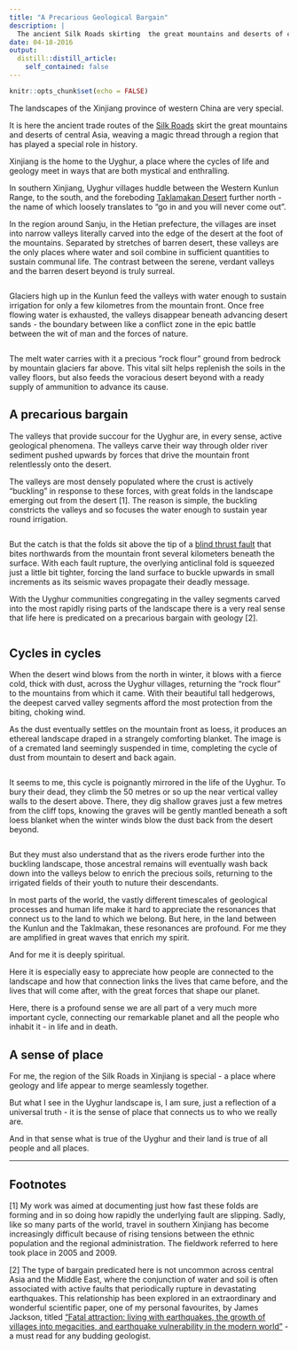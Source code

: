 ```yaml
---
title: "A Precarious Geological Bargain"
description: |
  The ancient Silk Roads skirting  the great mountains and deserts of central Asia, weave a magic thread through a region that has played a special role in history.
date: 04-18-2016
output:
  distill::distill_article:
    self_contained: false
---
```


```r
knitr::opts_chunk$set(echo = FALSE)
```



The landscapes of the Xinjiang province of western China are very special.

It is here the ancient trade routes of the [Silk Roads](https://en.wikipedia.org/wiki/Silk_Road) skirt  the great mountains and deserts of central Asia, weaving a magic thread through a region that has played a special role in history.

Xinjiang is the home to the Uyghur, a place where the cycles of life and geology meet in ways that are both mystical and enthralling. 

In southern Xinjiang,  Uyghur villages huddle between the Western Kunlun Range, to the south, and the foreboding [Taklamakan Desert](https://en.wikipedia.org/wiki/Taklamakan_Desert) further north - the name of which loosely translates to  "go in and you will never come out".

In the region around Sanju, in the Hetian prefecture, the villages are inset into narrow valleys literally carved into the edge of the desert at the foot of the mountains.  Separated by stretches of barren desert, these valleys are the only places where water and soil combine in sufficient quantities to sustain communal life. The contrast between the serene, verdant valleys and the barren desert beyond is truly surreal.


<image id="118982" align="centre" caption="The Uyghur village of Sanju, southern Xinjiang, viewed from the desert above." zoomable="true" />


Glaciers high up in the Kunlun feed the valleys with water enough to sustain irrigation for only a few kilometres from the mountain front. Once free flowing water is exhausted,  the valleys  disappear beneath advancing desert sands -  the boundary between like a conflict zone in the epic battle between the wit of man and the forces of nature. 

<image id="118996" align="centre" caption="The limits of communal life depend on the amount of water available for irrigation. The photo shows the desert dunes at the downstream limit of irrigation in one of the valleys incised into the rising Sanju Anticline, the axis of which traces the distant hills." zoomable="true" />

The melt water carries with it a precious “rock flour” ground from bedrock by  mountain glaciers far above.  This vital silt helps replenish the soils in the valley floors, but also feeds the voracious desert beyond with a ready supply of ammunition to advance its cause. 

 
## A precarious bargain

The valleys that provide succour for the Uyghur are, in every sense, active geological phenomena. The valleys carve their way through older river sediment pushed upwards by forces that drive the  mountain front  relentlessly onto the desert.    


The valleys are most densely populated where the crust is actively "buckling" in response to these forces, with great folds in the landscape  emerging out from the desert [1]. The reason is simple, the buckling constricts the valleys and so focuses the water enough to sustain year round irrigation. 

<image id="118981" align="centre" caption="The Sanju Anticline exposed in the walls of the Sanju valley. The folded strata comprise old river deposits crumpled above the tip of a blind fault buried several kilometres below." zoomable="true" />


But the catch is that the folds sit above the tip of a [blind thrust fault](https://en.wikipedia.org/wiki/Thrust_fault#Fault-propagation_folds) that bites northwards from the mountain front several kilometers beneath the surface. With each fault rupture, the overlying anticlinal fold is squeezed just a little bit tighter, forcing the land surface to buckle upwards in small increments as its seismic waves propagate their deadly message.

With the Uyghur communities congregating in the valley segments carved into the most rapidly rising parts of the landscape there is a very real sense that life here is predicated on a precarious bargain with geology [2]. 

<image id="118986" align="centre" caption="Shaded topographic image of the region of the Uyghur settlements in southern Xinjiang, along the western Kunlun Range front. As north flowing rivers exit the range front headed towards the Taklamakan desert, they debouch gravels in _distributary fans_. As they encounter the  Sanju Anticline, the streams gather together again, in gently incised valleys. It is here the Uyghur have built their villages, and  where the ancient Silk Road traced a magic thread connecting civilisations. The blue and white symbols represent large earthquakes from a global catalogue of events of magnitude greater than 5.5 since 1975." zoomable="true"/>


 


## Cycles in cycles

When the desert wind blows from the north in winter, it blows with a fierce cold, thick with dust, across the Uyghur villages, returning the "rock flour"  to the mountains from which it came. With their beautiful tall hedgerows, the deepest carved valley segments afford the most protection from the biting, choking wind.

As the dust eventually settles on the mountain front as loess, it produces an ethereal landscape draped in a strangely comforting blanket. The image is of  a cremated land seemingly suspended in time, completing the cycle of dust from mountain to desert and back again. 

<image id="118978" align="centre" source="Photo by Mike Sandiford" caption="Loess draped foothills of the Western Kunlun, along the edge of the Taklamakan desert, near the village of Sanju." zoomable="true" />

It seems to me, this cycle is poignantly mirrored in the life of the Uyghur. To bury their dead, they climb the 50 metres or so up the near vertical valley walls to the desert above.  There, they dig shallow graves just a few metres from the cliff tops, knowing the graves will be gently mantled beneath a soft loess blanket when the winter winds blow the dust back from the desert beyond.

<image id="118993" align="centre" caption="A cemetary atop a valley wall. " zoomable="true" />

But they must also understand that as the rivers erode further into the buckling landscape,  those ancestral remains will eventually wash back down into the valleys below to enrich the precious soils, returning to the irrigated fields of their youth to nuture their descendants. 

In most parts of the world, the vastly different timescales of geological processes and human life make it hard to appreciate the resonances that connect us to the land to which we belong. But here, in the land between the Kunlun and the Taklmakan, these resonances are profound. For me they are amplified in great waves that enrich my spirit.

And for me it is deeply spiritual. 

Here it is especially easy to appreciate how people are connected to the landscape and how that connection links the lives that came before, and the lives that will come after, with the great forces that shape our planet. 

Here, there is a profound sense we are all part of a very much more important cycle, connecting our remarkable planet and all the people who inhabit it - in  life and in  death.

## A sense of place

For me,  the region of the Silk Roads in Xinjiang is special - a place where geology and life appear to merge seamlessly together.

But what I see in the Uyghur landscape is, I am sure, just a reflection of a universal truth - it is the sense of place that connects us to who we really are. 

And in that sense what is true of the Uyghur and their land is true of all people and all places.

----

## Footnotes

[1] My work was aimed at documenting just how fast these folds are forming and in so doing how rapidly the underlying fault are slipping. Sadly, like so many parts of the world, travel in southern Xinjiang has become increasingly difficult because of rising tensions between the ethnic population and the regional administration. The fieldwork referred to here took place in 2005 and 2009.
 
 
[2] The type of bargain predicated here is not uncommon across central Asia and the Middle East, where the conjunction of water and soil is often associated with active faults that periodically rupture in devastating earthquakes. 
This relationship has been explored in an extraordinary and wonderful scientific paper, one of my personal favourites,  by James Jackson, titled  ["Fatal attraction: living with earthquakes, the growth of villages into megacities, and earthquake vulnerability in the modern world"](http://rsta.royalsocietypublishing.org/content/364/1845/1911) - a must read for any budding geologist.  